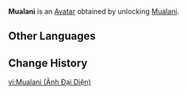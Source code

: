 {{About|the Avatar|the playable character|Mualani}}
{{Avatar Infobox
|title    = Mualani
|id       = 8600
|image    = Mualani Avatar.png
|type     = Character
|features = Mualani
|obtain   = Unlock [[Mualani]]
}}
'''Mualani''' is an [[Avatar]] obtained by unlocking [[Mualani]].

==Other Languages==
{{Other Languages|Mualani}}

==Change History==
{{Change History|5.0}}

[[vi:Mualani (Ảnh Đại Diện)]]